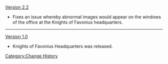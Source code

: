 [[Version 2.2]]
* Fixes an issue whereby abnormal images would appear on the windows of the office at the Knights of Favonius headquarters.
----
[[Version 1.0]]
* Knights of Favonius Headquarters was released.
<noinclude>[[Category:Change History]]</noinclude>